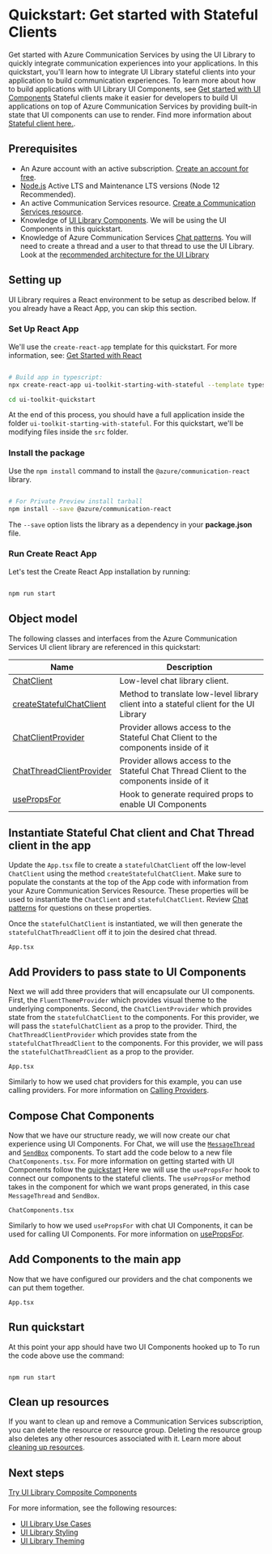 
<Meta title="Quickstarts/Get started with Stateful Client" />

# Quickstart: Get started with Stateful Clients

Get started with Azure Communication Services by using the UI Library to quickly integrate communication experiences into your applications.
In this quickstart, you'll learn how to integrate UI Library stateful clients into your application to build communication experiences.
To learn more about how to build applications with UI Library UI Components, see [Get started with UI Components](/?path=/docs/quickstarts-get-started-with-ui-components--page)
Stateful clients make it easier for developers to build UI applications on top of Azure Communication Services by providing built-in state that UI components can use to render. Find more information about [Stateful client here.](/?path=/docs/stateful-chat-client-introduction--page).

## Prerequisites

- An Azure account with an active subscription. [Create an account for free](https://azure.microsoft.com/free/?WT.mc_id=A261C142F).
- [Node.js](https://nodejs.org/) Active LTS and Maintenance LTS versions (Node 12 Recommended).
- An active Communication Services resource. [Create a Communication Services resource](https://docs.microsoft.com/azure/communication-services/quickstarts/create-communication-resource?tabs=windows&pivots=platform-azp).
- Knowledge of [UI Library Components](/?path=/story/quickstarts-get-started-with-ui-components--page). We will be using the UI Components in this quickstart.
- Knowledge of Azure Communication Services [Chat patterns](https://docs.microsoft.com/azure/communication-services/concepts/chat/concepts). You will need to create a thread and a user to that thread to use the UI Library. Look at the [recommended architecture for the UI Library](/?path=/docs/use-cases--page#recommended-architecture)

## Setting up

UI Library requires a React environment to be setup as described below. If you already have a React App, you can skip this section.

### Set Up React App

We'll use the `create-react-app` template for this quickstart. For more information, see: [Get Started with React](https://reactjs.org/docs/create-a-new-react-app.html)

```bash

# Build app in typescript:
npx create-react-app ui-toolkit-starting-with-stateful --template typescript

cd ui-toolkit-quickstart

```

At the end of this process, you should have a full application inside the folder `ui-toolkit-starting-with-stateful`.
For this quickstart, we'll be modifying files inside the `src` folder.

### Install the package

Use the `npm install` command to install the `@azure/communication-react` library.

```bash

# For Private Preview install tarball
npm install --save @azure/communication-react

```

The `--save` option lists the library as a dependency in your **package.json** file.

### Run Create React App

Let's test the Create React App installation by running:

```bash

npm run start

```

## Object model

The following classes and interfaces from the Azure Communication Services UI client library are referenced in this quickstart:

| Name                                                                                                                            | Description                                                                              |
| ------------------------------------------------------------------------------------------------------------------------------- | ---------------------------------------------------------------------------------------- |
| [ChatClient](https://azuresdkdocs.blob.core.windows.net/$web/javascript/azure-communication-chat/1.0.0/classes/chatclient.html) | Low-level chat library client.                                                           |
| [createStatefulChatClient](/?path=/story/stateful-client-overview--page)                                                        | Method to translate low-level library client into a stateful client for the UI Library   |
| [ChatClientProvider](/?path=/story/stateful-client-react-hooks-setting-up--page)                                                | Provider allows access to the Stateful Chat Client to the components inside of it        |
| [ChatThreadClientProvider](/?path=/story/stateful-client-react-hooks-setting-up--page)                                          | Provider allows access to the Stateful Chat Thread Client to the components inside of it |
| [usePropsFor](/?path=/story/stateful-client-react-hooks-usepropsfor--page)                                                      | Hook to generate required props to enable UI Components                                  |

## Instantiate Stateful Chat client and Chat Thread client in the app

Update the `App.tsx` file to create a `statefulChatClient` off the low-level `ChatClient` using the method `createStatefulChatClient`.
Make sure to populate the constants at the top of the App code with information from your Azure Communication Services Resource.
These properties will be used to instantiate the `ChatClient` and `statefulChatClient`. Review [Chat patterns](https://docs.microsoft.com/azure/communication-services/concepts/chat/concepts) for questions on these properties.

Once the `statefulChatClient` is instantiated, we will then generate the `statefulChatThreadClient` off it to join the desired chat thread.

`App.tsx`

<Source code={ChatAppStateful} />

## Add Providers to pass state to UI Components

Next we will add three providers that will encapsulate our UI components.
First, the `FluentThemeProvider` which provides visual theme to the underlying components.
Second, the `ChatClientProvider` which provides state from the `statefulChatClient` to the components. For this provider, we will pass the `statefulChatClient` as a prop to the provider.
Third, the `ChatThreadClientProvider` which provides state from the `statefulChatThreadClient` to the components. For this provider, we will pass the `statefulChatThreadClient` as a prop to the provider.

`App.tsx`

<Source code={ChatAppStatefulProviders} />

Similarly to how we used chat providers for this example, you can use calling providers.
For more information on [Calling Providers](/?path=/story/stateful-client-react-hooks-setting-up--page).

## Compose Chat Components

Now that we have our structure ready, we will now create our chat experience using UI Components.
For Chat, we will use the [`MessageThread`](/?path=/docs/ui-components-chatthread--chat-thread-component) and [`SendBox`](/?path=/docs/ui-components-sendbox--send-box-story-book-component) components.
To start add the code below to a new file `ChatComponents.tsx`.
For more information on getting started with UI Components follow the [quickstart](/?path=/story/quickstarts-get-started-with-ui-components--page)
Here we will use the `usePropsFor` hook to connect our components to the stateful clients.
The `usePropsFor` method takes in the component for which we want props generated, in this case `MessageThread` and `SendBox`.

`ChatComponents.tsx`

<Source code={ChatAppStatefulComponents} />

Similarly to how we used `usePropsFor` with chat UI Components, it can be used for calling UI Components.
For more information on [usePropsFor](/?path=/story/stateful-client-react-hooks-usepropsfor--page).

## Add Components to the main app

Now that we have configured our providers and the chat components we can put them together.

`App.tsx`

<Source code={ChatAppStatefulComplete} />

## Run quickstart

At this point your app should have two UI Components hooked up to
To run the code above use the command:

```console

npm run start

```

## Clean up resources

If you want to clean up and remove a Communication Services subscription, you can delete the resource or resource group.
Deleting the resource group also deletes any other resources associated with it.
Learn more about [cleaning up resources](https://docs.microsoft.com/azure/communication-services/quickstarts/create-communication-resource?tabs=windows&pivots=platform-azp#clean-up-resources).

## Next steps

[Try UI Library Composite Components](/?path=/story/quickstart-composites--page)

For more information, see the following resources:

- [UI Library Use Cases](/?path=/story/use-cases--page)
- [UI Library Styling](/?path=/story/styling--page)
- [UI Library Theming](/?path=/story/theming--page)
